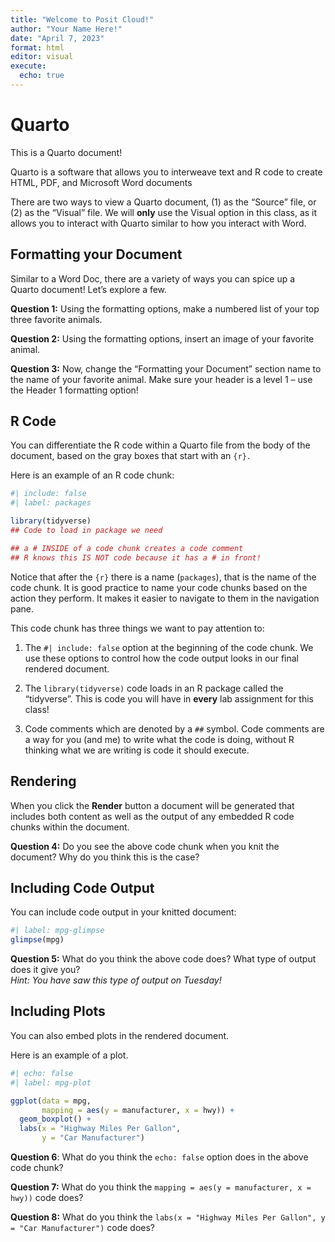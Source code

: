 ```yaml
---
title: "Welcome to Posit Cloud!"
author: "Your Name Here!"
date: "April 7, 2023"
format: html
editor: visual
execute: 
  echo: true
---
```


# Quarto

This is a Quarto document!

Quarto is a software that allows you to interweave text and R code to create HTML, PDF, and Microsoft Word documents

There are two ways to view a Quarto document, (1) as the "Source" file, or (2) as the "Visual" file. We will **only** use the Visual option in this class, as it allows you to interact with Quarto similar to how you interact with Word.

## Formatting your Document

Similar to a Word Doc, there are a variety of ways you can spice up a Quarto document! Let's explore a few.

**Question 1:** Using the formatting options, make a numbered list of your top three favorite animals.

**Question 2:** Using the formatting options, insert an image of your favorite animal.

**Question 3:** Now, change the "Formatting your Document" section name to the name of your favorite animal. Make sure your header is a level 1 -- use the Header 1 formatting option!

## R Code

You can differentiate the R code within a Quarto file from the body of the document, based on the gray boxes that start with an `{r}.`

Here is an example of an R code chunk:

```r
#| include: false
#| label: packages

library(tidyverse)
## Code to load in package we need

## a # INSIDE of a code chunk creates a code comment
## R knows this IS NOT code because it has a # in front! 
```

Notice that after the `{r}` there is a name (`packages`), that is the name of the code chunk. It is good practice to name your code chunks based on the action they perform. It makes it easier to navigate to them in the navigation pane.

This code chunk has three things we want to pay attention to:

1.  The `#| include: false` option at the beginning of the code chunk. We use these options to control how the code output looks in our final rendered document.

2.  The `library(tidyverse)` code loads in an R package called the "tidyverse". This is code you will have in **every** lab assignment for this class!

3.  Code comments which are denoted by a `##` symbol. Code comments are a way for you (and me) to write what the code is doing, without R thinking what we are writing is code it should execute.

## Rendering

When you click the **Render** button a document will be generated that includes both content as well as the output of any embedded R code chunks within the document.

**Question 4:** Do you see the above code chunk when you knit the document? Why do you think this is the case?

## Including Code Output

You can include code output in your knitted document:

```r
#| label: mpg-glimpse
glimpse(mpg)
```

**Question 5:** What do you think the above code does? What type of output does it give you?\
*Hint: You have saw this type of output on Tuesday!\
*

## Including Plots

You can also embed plots in the rendered document.

Here is an example of a plot.

```r
#| echo: false
#| label: mpg-plot

ggplot(data = mpg, 
       mapping = aes(y = manufacturer, x = hwy)) + 
  geom_boxplot() +
  labs(x = "Highway Miles Per Gallon", 
       y = "Car Manufacturer")
```

**Question 6**: What do you think the `echo: false` option does in the above code chunk?

**Question 7:** What do you think the `mapping = aes(y = manufacturer, x = hwy))` code does?

**Question 8:** What do you think the `labs(x = "Highway Miles Per Gallon", y = "Car Manufacturer")` code does?
